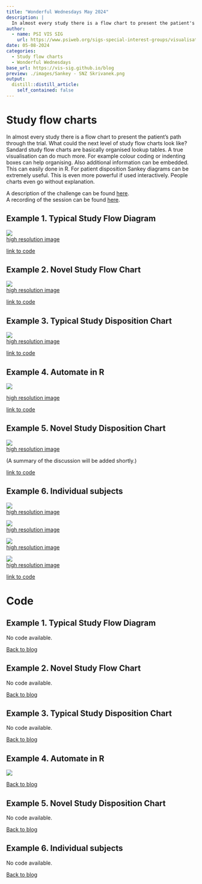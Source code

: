 ```yaml
---
title: "Wonderful Wednesdays May 2024"
description: |
  In almost every study there is a flow chart to present the patient's path through the trial. What could the next level of study flow charts look like? Sandard study flow charts are basically organised lookup tables. A true visualisation can do much more. For example colour coding or indenting boxes can help organising. Also additional information can be embedded. This can easily done in R. For patient disposition Sankey diagrams can be extremely useful. This is even more powerful if used interactively. People charts even go without explanation.
author:
  - name: PSI VIS SIG
    url: https://www.psiweb.org/sigs-special-interest-groups/visualisation
date: 05-08-2024
categories:
  - Study flow charts
  - Wonderful Wednesdays
base_url: https://vis-sig.github.io/blog
preview: ./images/Sankey - SNZ Skrivanek.png
output:
  distill::distill_article:
    self_contained: false
---
```



# Study flow charts

In almost every study there is a flow chart to present the patient's path through the trial. What could the next level of study flow charts look like? Sandard study flow charts are basically organised lookup tables. A true visualisation can do much more. For example colour coding or indenting boxes can help organising. Also additional information can be embedded. This can easily done in R. For patient disposition Sankey diagrams can be extremely useful. This is even more powerful if used interactively. People charts even go without explanation.

A description of the challenge can be found [here](https://github.com/VIS-SIG/Wonderful-Wednesdays/tree/master/data/2024/2024-05-08).  
A recording of the session can be found [here](https://psiweb.org/vod/item/psi-vissig-wonderful-wednesday-50-study-flow-charts).

<a id="example1"></a>

## Example 1. Typical Study Flow Diagram

![](./images/image1.png)  
[high resolution image](./images/image1.png)  

[link to code](#example1 code)


<a id="example2"></a>

## Example 2. Novel Study Flow Chart

![](./images/image2.jpg)  
[high resolution image](./images/image2.jpg)  

[link to code](#example2 code)

<a id="example3"></a>

## Example 3. Typical Study Disposition Chart

![](./images/image3.jpg)  
[high resolution image](./images/image3.jpg)  

[link to code](#example3 code)

<a id="example4"></a>

## Example 4. Automate in R

![](./images/image4.jpg)  

[high resolution image](./images/image4.jpg)  

[link to code](#example4 code)

<a id="example5"></a>

## Example 5. Novel Study Disposition Chart

![](./images/Sankey - SNZ Skrivanek.png)  
[high resolution image](./images/Sankey - SNZ Skrivanek.png)  

(A summary of the discussion will be added shortly.)

[link to code](#example5 code)


<a id="example6"></a>

## Example 6. Individual subjects

![](./images/image6_1.jpg)  
[high resolution image](./images/image6_1.jpg)  

![](./images/image6_2.jpg)  
[high resolution image](./images/image6_2.jpg)  

![](./images/image6_3.jpg)  
[high resolution image](./images/image6_3.jpg)  

![](./images/image6_4.jpg)  
[high resolution image](./images/image6_4.jpg)  

[link to code](#example6 code)




# Code

<a id="example1 code"></a>

## Example 1. Typical Study Flow Diagram

No code available.


[Back to blog](#example1)



<a id="example2 code"></a>

## Example 2. Novel Study Flow Chart

No code available.


[Back to blog](#example2)


<a id="example3 code"></a>

## Example 3. Typical Study Disposition Chart

No code available.

[Back to blog](#example3)


<a id="example4 code"></a>

## Example 4. Automate in R

![](./code/automate.jpg)

[Back to blog](#example4)


<a id="example5 code"></a>

## Example 5. Novel Study Disposition Chart

No code available.

[Back to blog](#example5)


<a id="example6 code"></a>

## Example 6. Individual subjects

No code available.

[Back to blog](#example6)